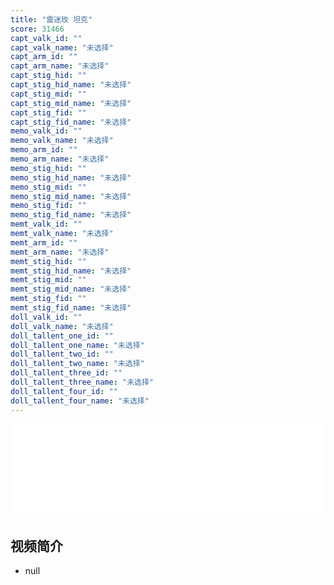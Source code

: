 ```yaml
---
title: "雷迷玫 坦克"
score: 31466
capt_valk_id: ""
capt_valk_name: "未选择"
capt_arm_id: ""
capt_arm_name: "未选择"
capt_stig_hid: ""
capt_stig_hid_name: "未选择"
capt_stig_mid: ""
capt_stig_mid_name: "未选择"
capt_stig_fid: ""
capt_stig_fid_name: "未选择"
memo_valk_id: ""
memo_valk_name: "未选择"
memo_arm_id: ""
memo_arm_name: "未选择"
memo_stig_hid: ""
memo_stig_hid_name: "未选择"
memo_stig_mid: ""
memo_stig_mid_name: "未选择"
memo_stig_fid: ""
memo_stig_fid_name: "未选择"
memt_valk_id: ""
memt_valk_name: "未选择"
memt_arm_id: ""
memt_arm_name: "未选择"
memt_stig_hid: ""
memt_stig_hid_name: "未选择"
memt_stig_mid: ""
memt_stig_mid_name: "未选择"
memt_stig_fid: ""
memt_stig_fid_name: "未选择"
doll_valk_id: ""
doll_valk_name: "未选择"
doll_tallent_one_id: ""
doll_tallent_one_name: "未选择"
doll_tallent_two_id: ""
doll_tallent_two_name: "未选择"
doll_tallent_three_id: ""
doll_tallent_three_name: "未选择"
doll_tallent_four_id: ""
doll_tallent_four_name: "未选择"
---
```


<iframe
  src="//player.bilibili.com/player.html?aid=461850782&bvid=BV1NL411p7tJ&cid=373460224&page=1"
  scrolling="no"
  border="0"
  frameborder="no"
  framespacing="0"
  allowfullscreen="true"
  width="100%"
></iframe>

## 视频简介

- null
